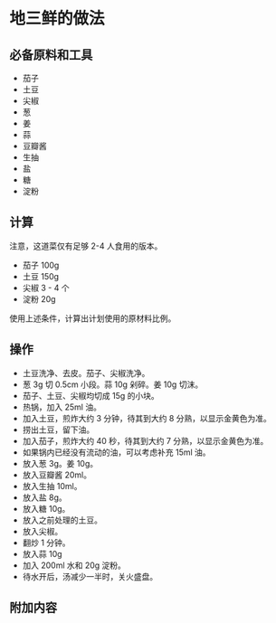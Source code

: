 # 地三鲜的做法

## 必备原料和工具

- 茄子
- 土豆
- 尖椒
- 葱
- 姜
- 蒜
- 豆瓣酱
- 生抽
- 盐
- 糖
- 淀粉

## 计算

注意，这道菜仅有足够 2-4 人食用的版本。

- 茄子 100g
- 土豆 150g
- 尖椒 3 - 4 个
- 淀粉 20g

使用上述条件，计算出计划使用的原材料比例。

## 操作

- 土豆洗净、去皮。茄子、尖椒洗净。
- 葱 3g 切 0.5cm 小段。蒜 10g 剁碎。姜 10g 切沫。
- 茄子、土豆、尖椒均切成 15g 的小块。
- 热锅，加入 25ml 油。
- 加入土豆，煎炸大约 3 分钟，待其到大约 8 分熟，以显示金黄色为准。
- 捞出土豆，留下油。
- 加入茄子，煎炸大约 40 秒，待其到大约 7 分熟，以显示金黄色为准。
- 如果锅内已经没有流动的油，可以考虑补充 15ml 油。
- 放入葱 3g。姜 10g。
- 放入豆瓣酱 20ml。
- 放入生抽 10ml。
- 放入盐 8g。
- 放入糖 10g。
- 放入之前处理的土豆。
- 放入尖椒。
- 翻炒 1 分钟。
- 放入蒜 10g
- 加入 200ml 水和 20g 淀粉。
- 待水开后，汤减少一半时，关火盛盘。

## 附加内容



